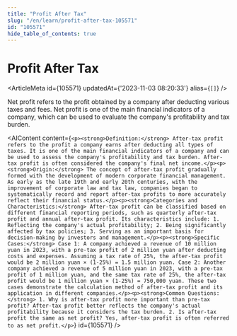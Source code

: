 ```yaml
---
title: "Profit After Tax"
slug: "/en/learn/profit-after-tax-105571"
id: "105571"
hide_table_of_contents: true
---
```



# Profit After Tax

<ArticleMeta id={105571} updatedAt={'2023-11-03 08:20:33'} alias={`[]`} />
<div className='border-solid border-b border-t-0 my-4 border-[var(--ifm-color-gray-300)]' />

Net profit refers to the profit obtained by a company after deducting various taxes and fees. Net profit is one of the main financial indicators of a company, which can be used to evaluate the company's profitability and tax burden.

<AIContent content={`<p><strong>Definition:</strong> After-tax profit refers to the profit a company earns after deducting all types of taxes. It is one of the main financial indicators of a company and can be used to assess the company's profitability and tax burden. After-tax profit is often considered the company's final net income.</p><p><strong>Origin:</strong> The concept of after-tax profit gradually formed with the development of modern corporate financial management. As early as the late 19th and early 20th centuries, with the improvement of corporate law and tax law, companies began to systematically record and report after-tax profits to more accurately reflect their financial status.</p><p><strong>Categories and Characteristics:</strong> After-tax profit can be classified based on different financial reporting periods, such as quarterly after-tax profit and annual after-tax profit. Its characteristics include: 1. Reflecting the company's actual profitability; 2. Being significantly affected by tax policies; 3. Serving as an important basis for decision-making by investors and management.</p><p><strong>Specific Cases:</strong> Case 1: A company achieved a revenue of 10 million yuan in 2023, with a pre-tax profit of 2 million yuan after deducting costs and expenses. Assuming a tax rate of 25%, the after-tax profit would be 2 million yuan × (1-25%) = 1.5 million yuan. Case 2: Another company achieved a revenue of 5 million yuan in 2023, with a pre-tax profit of 1 million yuan, and the same tax rate of 25%, the after-tax profit would be 1 million yuan × (1-25%) = 750,000 yuan. These two cases demonstrate the calculation method of after-tax profit and its application in different companies.</p><p><strong>Common Questions:</strong> 1. Why is after-tax profit more important than pre-tax profit? After-tax profit better reflects the company's actual profitability because it considers the tax burden. 2. Is after-tax profit the same as net profit? Yes, after-tax profit is often referred to as net profit.</p>`} id={105571} />
